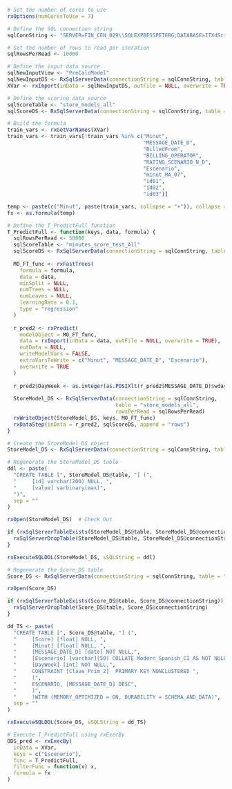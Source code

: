 ```r
# Set the number of cores to use
rxOptions(numCoresToUse = 7)

# Define the SQL connection string
sqlConnString <- "SERVER=FIN_CEN_029\\SQLEXPRESSPETERG;DATABASE=ITXdScience;Trusted_Connection=Yes;Driver=SQL Server Native Client 11.0;"

# Set the number of rows to read per iteration
sqlRowsPerRead <- 10000

# Define the input data source
sqlNewInputView <- "PreCalcModel"
sqlNewInputDS <- RxSqlServerData(connectionString = sqlConnString, table = sqlNewInputView, rowsPerRead = sqlRowsPerRead) 
XVar <- rxImport(inData = sqlNewInputDS, outFile = NULL, overwrite = TRUE)

# Define the scoring data source
sqlScoreTable <- "store_models_all"
sqlScoreDS <- RxSqlServerData(connectionString = sqlConnString, table = sqlScoreTable, rowsPerRead = sqlRowsPerRead)

# Build the formula
train_vars <- rxGetVarNames(XVar)
train_vars <- train_vars[!train_vars %in% c("Minut", 
                                            "MESSAGE_DATE_D", 
                                            "BilledFrom", 
                                            "BILLING_OPERATOR", 
                                            "RATING_SCENARIO_N_D", 
                                            "Escenario", 
                                            "minut_MA_07", 
                                            "id01", 
                                            "id02", 
                                            "id03")]

temp <- paste(c("Minut", paste(train_vars, collapse = "+")), collapse = "~")
fx <- as.formula(temp)

# Define the T_PredictFull function
T_PredictFull <- function(keys, data, formula) {
  sqlRowsPerRead <- 50000
  sqlScoreTable <- "minutes_score_test_All"
  sqlScoreDS <- RxSqlServerData(connectionString = sqlConnString, table = sqlScoreTable, rowsPerRead = sqlRowsPerRead)
  
  MO_FT_func <- rxFastTrees(
    formula = formula,
    data = data,
    minSplit = NULL,
    numTrees = NULL,
    numLeaves = NULL,
    learningRate = 0.1,
    type = "regression"
  )
  
  r_pred2 <- rxPredict(
    modelObject = MO_FT_func,
    data = rxImport(inData = data, outFile = NULL, overwrite = TRUE),
    outData = NULL,
    writeModelVars = FALSE,
    extraVarsToWrite = c("Minut", "MESSAGE_DATE_D", "Escenario"),
    overwrite = TRUE
  )
  
  r_pred2$DayWeek <- as.integer(as.POSIXlt(r_pred2$MESSAGE_DATE_D)$wday + 1)
  
  StoreModel_DS <- RxSqlServerData(connectionString = sqlConnString, 
                                   table = "store_models_all", 
                                   rowsPerRead = sqlRowsPerRead)  
  rxWriteObject(StoreModel_DS, keys, MO_FT_func)
  rxDataStep(inData = r_pred2, sqlScoreDS, append = "rows")
}

# Create the StoreModel_DS object
StoreModel_DS <- RxSqlServerData(connectionString = sqlConnString, table = "store_models_all", rowsPerRead = sqlRowsPerRead)

# Regenerate the StoreModel_DS table
ddl <- paste(
  "CREATE TABLE [", StoreModel_DS@table, "] (",
  "     [id] varchar(200) NULL, ",
  "     [value] varbinary(max)",
  ")",
  sep = ""
)

rxOpen(StoreModel_DS)  # Check Out

if (rxSqlServerTableExists(StoreModel_DS@table, StoreModel_DS@connectionString)) {
  rxSqlServerDropTable(StoreModel_DS@table, StoreModel_DS@connectionString)
}

rxExecuteSQLDDL(StoreModel_DS, sSQLString = ddl)

# Regenerate the Score_DS table
Score_DS <- RxSqlServerData(connectionString = sqlConnString, table = "minutes_score_test_All")

rxOpen(Score_DS)

if (rxSqlServerTableExists(Score_DS@table, Score_DS@connectionString)) {
  rxSqlServerDropTable(Score_DS@table, Score_DS@connectionString)
}

dd_TS <- paste(
  "CREATE TABLE [", Score_DS@table, "] (",
  "     [Score] [float] NULL, ",
  "     [Minut] [float] NULL, ",
  "     [MESSAGE_DATE_D] [date] NOT NULL,",
  "     [Escenario] [varchar](50) COLLATE Modern_Spanish_CI_AS NOT NULL,",
  "     [DayWeek] [int] NOT NULL,",
  "     CONSTRAINT [Clave_Prim_2]  PRIMARY KEY NONCLUSTERED ",
  "     (",
  "     ESCENARIO, [MESSAGE_DATE_D] DESC",
  "     )",
  "     )WITH (MEMORY_OPTIMIZED = ON, DURABILITY = SCHEMA_AND_DATA)",
  sep = ""
)

rxExecuteSQLDDL(Score_DS, sSQLString = dd_TS)

# Execute T_PredictFull using rxExecBy
ODS_pred <- rxExecBy(
  inData = XVar,
  keys = c("Escenario"),
  func = T_PredictFull,
  filterFunc = function(x) x,
  formula = fx
)

```